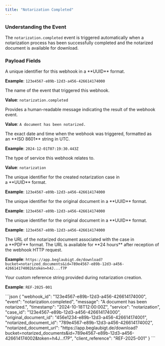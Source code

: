 ```yaml
---
title: "Notarization Completed"
---
```


### Understanding the Event

The `notarization.completed` event is triggered automatically when a notarization process has been successfully completed and the notarized document is available for download.

### Payload Fields

<ResponseField name="webhook_id" type="string">
  A unique identifier for this webhook in a **UUID** format.

  **Example**: `123e4567-e89b-12d3-a456-426614174000`
</ResponseField>

<ResponseField name="event" type="string">
  The name of the event that triggered this webhook.

  **Value**: `notarization.completed`
</ResponseField>

<ResponseField name="message" type="string">
  Provides a human-readable message indicating the result of the webhook event.

  **Value**: `A document has been notarized.`
</ResponseField>

<ResponseField name="timestamp" type="string">
  The exact date and time when the webhook was triggered, formatted as an **ISO 8601** string in UTC.

  **Example**: `2024-12-01T07:19:30.443Z`
</ResponseField>

<ResponseField name="service" type="string">
  The type of service this webhook relates to.

  **Value**: `notarization`
</ResponseField>

<ResponseField name="case_id" type="string">
  The unique identifier for the created notarization case in a **UUID** format.

  **Example**: `123e4567-e89b-12d3-a456-426614174000`
</ResponseField>

<ResponseField name="original_document_id" type="string">
  The unique identifier for the original document in a **UUID** format.

  **Example**: `123e4567-e89b-12d3-a456-426614174000`
</ResponseField>

<ResponseField name="notarized_document_id" type="string">
  The unique identifier for the original document in a **UUID** format.

  **Example**: `123e4567-e89b-12d3-a456-426614174000`
</ResponseField>

<ResponseField name="notarized_document_url" type="string">
  The URL of the notarized document associated with the case in a **PDF** format. The URL is available for **24 hours** after reception of the webhook HTTP request.

  **Example**: `https://app.beglaubigt.de/download?bucket=notarized_documents&id=789e4567-e89b-12d3-a456-426614174002&token=h4J...f7P`
</ResponseField>

<ResponseField name="client_reference" type="string">
  Your custom reference string provided during notarization creation.

  **Example**: `REF-2025-001`
</ResponseField>

<ResponseExample>
```json
{
  "webhook_id": "123e4567-e89b-12d3-a456-426614174000",
  "event": "notarization.completed",
  "message": "A document has been notarized.",
  "timestamp": "2024-10-18T12:00:00Z",
  "service": "notarization", 
  "case_id": "123e4567-e89b-12d3-a456-426614174000",
  "original_document_id": "456e1234-e89b-12d3-a456-426614174001",
  "notarized_document_id": "789e4567-e89b-12d3-a456-426614174002",
  "notarized_document_url": "https://app.beglaubigt.de/download?bucket=notarized_documents&id=789e4567-e89b-12d3-a456-426614174002&token=h4J...f7P",
  "client_reference": "REF-2025-001"
}
```
</ResponseExample>
